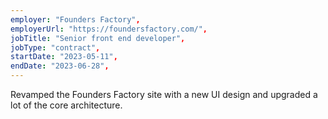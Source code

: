 ```yaml
---
employer: "Founders Factory",
employerUrl: "https://foundersfactory.com/",
jobTitle: "Senior front end developer",
jobType: "contract",
startDate: "2023-05-11",
endDate: "2023-06-28",
---
```


Revamped the Founders Factory site with a new UI design and upgraded a lot of the core architecture.
